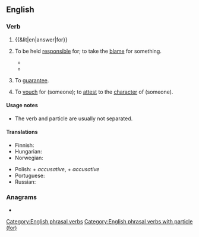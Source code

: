 ==English==

===Verb===
{{en-verb|*}}

# {{&lit|en|answer|for}}
#: {{ux|en|I don't know the answer to that, so I'm going to let my lawyer '''answer for''' me.}}
# {{lb|en|transitive|or|intransitive}} To be held [[responsible]] for; to take the [[blame]] for something.
#: {{ux|en|The mayor wil be '''answering for''' his crimes for many years.}}
#* {{quote-song|en|year=1984|album=The Smiths|artist=The Smiths|title=Suffer Little Children|author=Morrissey, Johnny Marr|passage=Oh John, you'll never be a man / And you'll never see your home again / Oh Manchester, so much to '''answer for'''}}
#* {{quote-journal|en|year=2007|month=September|volume=197|issue=6|page=26|title=The Faculty 'Problem'|author=Wilson D Miscamble|journal=America|passage=Duffy dared to think that Queen Elizabeth I has a few things '''for''' which to '''answer'''}}
# {{lb|en|transitive}} To [[guarantee]].
#: {{ux|en|I will '''answer for''' his debt, if he can't pay on the day.}}
# {{lb|en|transitive}} To [[vouch]] for (someone); to [[attest]] to the [[character]] of (someone).
#: {{ux|en|She's known me for years, and she's always '''answered for''' me!}}

====Usage notes====
* The verb and particle are usually not separated.

====Translations====
{{trans-top|to be held responsible for}}
* Finnish: {{t-needed|fi}}
* Hungarian: {{t+|hu|felel}}
* Norwegian: {{t+|no|svare for}}
{{trans-mid}}
* Polish: {{t+|pl|odpowiadać|alt=odpowiadać za|impf}} + ''accusative'', {{t+|pl|odpowiedzieć|alt=odpowiedzieć za|pf}} + ''accusative''
* Portuguese: {{t|pt|[[responder]] [[por]]}}
* Russian: {{t-needed|ru}}
{{trans-bottom}}

===Anagrams===
* {{anagrams|en|a=aefnorrsw|forewarns}}

[[Category:English phrasal verbs]]
[[Category:English phrasal verbs with particle (for)]]
